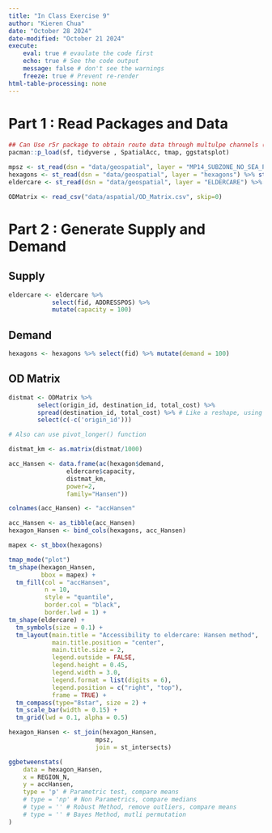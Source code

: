 ```yaml
---
title: "In Class Exercise 9"
author: "Kieren Chua"
date: "October 28 2024"
date-modified: "October 21 2024"
execute: 
    eval: true # evaulate the code first
    echo: true # See the code output
    message: false # don't see the warnings
    freeze: true # Prevent re-render
html-table-processing: none
---
```


# Part 1 : Read Packages and Data

```r
## Can Use r5r package to obtain route data through multulpe channels (Walk, Bus, Car etc.)
pacman::p_load(sf, tidyverse , SpatialAcc, tmap, ggstatsplot)
```

```r
mpsz <- st_read(dsn = "data/geospatial", layer = "MP14_SUBZONE_NO_SEA_PL") %>% st_transform(3414)
hexagons <- st_read(dsn = "data/geospatial", layer = "hexagons") %>% st_transform(3414)
eldercare <- st_read(dsn = "data/geospatial", layer = "ELDERCARE") %>% st_transform(3414)
```

```r
ODMatrix <- read_csv("data/aspatial/OD_Matrix.csv", skip=0)
```

# Part 2 : Generate Supply and Demand

## Supply

```r
eldercare <- eldercare %>% 
            select(fid, ADDRESSPOS) %>% 
            mutate(capacity = 100)
```

## Demand

```r
hexagons <- hexagons %>% select(fid) %>% mutate(demand = 100)
```

## OD Matrix

```r
distmat <- ODMatrix %>% 
        select(origin_id, destination_id, total_cost) %>% 
        spread(destination_id, total_cost) %>% # Like a reshape, using destination id as a key
        select(c(-c('origin_id')))

# Also can use pivot_longer() function
```

```r
distmat_km <- as.matrix(distmat/1000)
```

```r
acc_Hansen <- data.frame(ac(hexagon$demand,
                eldercare$capacity,
                distmat_km,
                power=2,
                family="Hansen"))
```

```r
colnames(acc_Hansen) <- "accHansen"

acc_Hansen <- as_tibble(acc_Hansen)
hexagon_Hansen <- bind_cols(hexagons, acc_Hansen)

mapex <- st_bbox(hexagons)
```

```r
tmap_mode("plot")
tm_shape(hexagon_Hansen,
         bbox = mapex) + 
  tm_fill(col = "accHansen",
          n = 10,
          style = "quantile",
          border.col = "black",
          border.lwd = 1) +
tm_shape(eldercare) +
  tm_symbols(size = 0.1) +
  tm_layout(main.title = "Accessibility to eldercare: Hansen method",
            main.title.position = "center",
            main.title.size = 2,
            legend.outside = FALSE,
            legend.height = 0.45, 
            legend.width = 3.0,
            legend.format = list(digits = 6),
            legend.position = c("right", "top"),
            frame = TRUE) +
  tm_compass(type="8star", size = 2) +
  tm_scale_bar(width = 0.15) +
  tm_grid(lwd = 0.1, alpha = 0.5)
```

```r
hexagon_Hansen <- st_join(hexagon_Hansen, 
                        mpsz,
                        join = st_intersects)
```

```r
ggbetweenstats(
    data = hexagon_Hansen,
    x = REGION_N,
    y = accHansen,
    type = 'p' # Parametric test, compare means
    # type = 'np' # Non Parametrics, compare medians
    # type = '' # Robust Method, remove outliers, compare means
    # type = '' # Bayes Method, mutli permutation
)
```